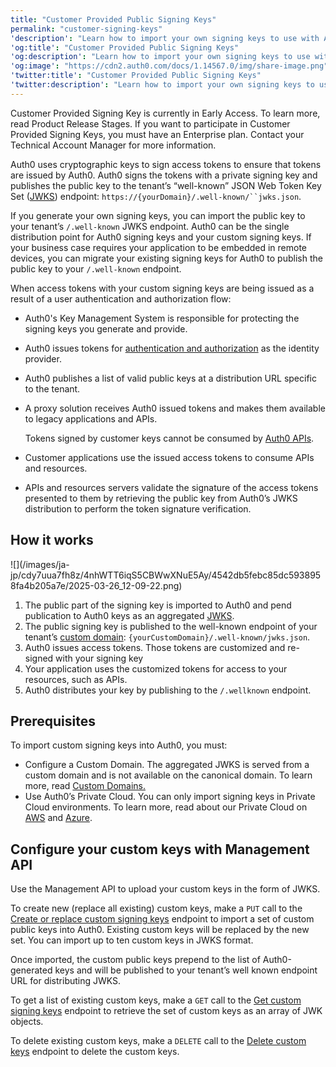 ```yaml
---
title: "Customer Provided Public Signing Keys"
permalink: "customer-signing-keys"
'description': "Learn how to import your own signing keys to use with Auth0."
'og:title': "Customer Provided Public Signing Keys"
'og:description': "Learn how to import your own signing keys to use with Auth0."
'og:image': "https://cdn2.auth0.com/docs/1.14567.0/img/share-image.png"
'twitter:title': "Customer Provided Public Signing Keys"
'twitter:description': "Learn how to import your own signing keys to use with Auth0."
---
```


<Warning>

Customer Provided Signing Key is currently in Early Access. To learn more, read Product Release Stages. If you want to participate in Customer Provided Signing Keys, you must have an Enterprise plan. Contact your Technical Account Manager for more information.

</Warning>

Auth0 uses cryptographic keys to sign <Tooltip data-tooltip-id="react-containers-DefinitionTooltip-1" href="/ja-jp/glossary?term=access-token" tip="アクセストークン: APIへのアクセスに使用される、不透明な文字列またはJWT形式の認可資格情報。" cta="用語集の表示">access tokens</Tooltip> to ensure that tokens are issued by Auth0. Auth0 signs the tokens with a private signing key and publishes the public key to the tenant’s “well-known” <Tooltip data-tooltip-id="react-containers-DefinitionTooltip-2" href="/ja-jp/glossary?term=json-web-token" tip="JSON Web Token（JWT）: 二者間のクレームを安全に表現するために使用される標準IDトークン形式（および多くの場合、アクセストークン形式）。" cta="用語集の表示">JSON Web Token</Tooltip> Key Set ([JWKS](/ja-jp/secure/tokens/json-web-tokens/json-web-key-sets)) endpoint: `https://{yourDomain}/.well-known/``jwks.json`.

If you generate your own signing keys, you can import the public key to your tenant’s `/.well-known` JWKS endpoint. Auth0 can be the single distribution point for Auth0 signing keys and your custom signing keys. If your business case requires your application to be embedded in remote devices, you can migrate your existing signing keys for Auth0 to publish the public key to your `/.well-known` endpoint.

When access tokens with your custom signing keys are being issued as a result of a user authentication and <Tooltip data-tooltip-id="react-containers-DefinitionTooltip-1" href="/ja-jp/glossary?term=authorization-flow" tip="認可フロー: OAuth 2.0フレームワークで指定されている認可付与（またはワークフロー）。" cta="用語集の表示">authorization flow</Tooltip>:

* Auth0's Key Management System is responsible for protecting the signing keys you generate and provide.
* Auth0 issues tokens for [authentication and authorization](/ja-jp/get-started/identity-fundamentals/authentication-and-authorization) as the <Tooltip data-tooltip-id="react-containers-DefinitionTooltip-9" href="/ja-jp/glossary?term=idp" tip="IDプロバイダー（IdP）: デジタルIDを保存および管理するサービス。" cta="用語集の表示">identity provider</Tooltip>.
* Auth0 publishes a list of valid public keys at a distribution URL specific to the tenant.
* A proxy solution receives Auth0 issued tokens and makes them available to legacy applications and APIs.

  <Warning>

  Tokens signed by customer keys cannot be consumed by [Auth0 APIs](https://auth0.com/docs/api).

  </Warning>

* Customer applications use the issued access tokens to consume APIs and resources.
* APIs and resources servers validate the signature of the access tokens presented to them by retrieving the public key from Auth0’s JWKS distribution to perform the token signature verification.

## How it works

<Frame>![](/images/ja-jp/cdy7uua7fh8z/4nhWTT6iqS5CBWwXNuE5Ay/4542db5febc85dc5938958fa4b205a7e/2025-03-26_12-09-22.png)</Frame>

1. The public part of the signing key is imported to Auth0 and pend publication to Auth0 keys as an aggregated [JWKS](/ja-jp/secure/tokens/json-web-tokens/json-web-key-sets).
2. The public signing key is published to the well-known endpoint of your tenant’s [custom domain](/ja-jp/customize/custom-domains): `{yourCustomDomain}/.well-known/jwks.json`.
3. Auth0 issues access tokens. Those tokens are customized and re-signed with your signing key
4. Your application uses the customized tokens for access to your resources, such as APIs.
5. Auth0 distributes your key by publishing to the `/.wellknown` endpoint.

## Prerequisites

To import custom signing keys into Auth0, you must:

* Configure a <Tooltip data-tooltip-id="react-containers-DefinitionTooltip-4" href="/ja-jp/glossary?term=custom-domain" tip="カスタムドメイン: 特殊な名前、またはバニティ名を持つサードパーティのドメイン。" cta="用語集の表示">Custom Domain</Tooltip>. The aggregated JWKS is served from a custom domain and is not available on the canonical domain. To learn more, read [Custom Domains.](/ja-jp/customize/custom-domains)
* Use Auth0’s Private Cloud. You can only import signing keys in Private Cloud environments. To learn more, read about our Private Cloud on [AWS](/ja-jp/deploy-monitor/deploy-private-cloud/private-cloud-on-aws) and [Azure](/ja-jp/deploy-monitor/deploy-private-cloud/private-cloud-on-azure).

## Configure your custom keys with Management API

Use the <Tooltip data-tooltip-id="react-containers-DefinitionTooltip-0" href="/ja-jp/glossary?term=management-api" tip="Management API: 顧客が管理タスクを実行できるようにするための製品。" cta="用語集の表示">Management API</Tooltip> to upload your custom keys in the form of JWKS.

To create new (replace all existing) custom keys, make a `PUT` call to the [Create or replace custom signing keys](https://auth0.com/docs/api/management/v2/keys/put-custom-signing-keys) endpoint to import a set of custom public keys into Auth0. Existing custom keys will be replaced by the new set. You can import up to ten custom keys in JWKS format.

<Callout icon="file-lines" color="#0EA5E9" iconType="regular">

Once imported, the custom public keys prepend to the list of Auth0-generated keys and will be published to your tenant’s well known endpoint URL for distributing JWKS.

</Callout>

To get a list of existing custom keys, make a `GET` call to the [Get custom signing keys](https://auth0.com/docs/api/management/v2/keys/get-custom-signing-keys) endpoint to retrieve the set of custom keys as an array of JWK objects.

To delete existing custom keys, make a `DELETE` call to the [Delete custom keys](https://auth0.com/docs/api/management/v2/keys/delete-custom-signing-keys) endpoint to delete the custom keys.